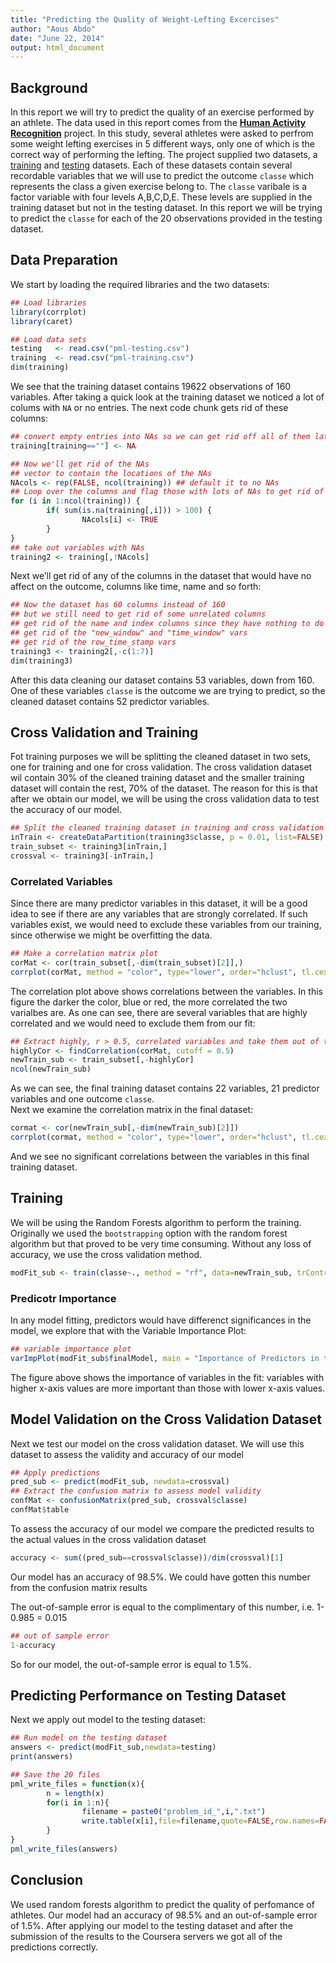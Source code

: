 ```yaml
---
title: "Predicting the Quality of Weight-Lefting Excercises"
author: "Aous Abdo"
date: "June 22, 2014"
output: html_document
---
```


## Background 
In this report we will try to predict the quality of an exercise performed by an athlete. The data used in this report comes from the [__Human Activity Recognition__](http://groupware.les.inf.puc-rio.br/har) project. In this study, several athletes were asked to perfrom some weight lefting exercises in 5 different ways, only one of which is the correct way of performing the lefting. The project supplied two datasets, a [training](https://d396qusza40orc.cloudfront.net/predmachlearn/pml-training.csv) and [testing](https://d396qusza40orc.cloudfront.net/predmachlearn/pml-testing.csv) datasets. Each of these datasets contain several recordable variables that we will use to predict the outcome `classe` which represents the class a given exercise belong to. The `classe` varibale is a factor variable with four levels A,B,C,D,E. These levels are supplied in the training dataset but not in the testing dataset. In this report we will be trying to predict the `classe` for each of the 20 observations provided in the testing dataset. 

## Data Preparation
We start by loading the required libraries and the two datasets:

```r
## Load libraries
library(corrplot)
library(caret)
```

```r
## Load data sets
testing   <- read.csv("pml-testing.csv")
training  <- read.csv("pml-training.csv")
dim(training)
```
We see that the training dataset contains 19622 observations of 160 variables. After taking a quick look at the training dataset we noticed a lot of colums with `NA` or no entries. The next code chunk gets rid of these columns:
```r
## convert empty entries into NAs so we can get rid off all of them later
training[training==""] <- NA

## Now we'll get rid of the NAs
## vector to contain the locations of the NAs
NAcols <- rep(FALSE, ncol(training)) ## default it to no NAs
## Loop over the columns and flag those with lots of NAs to get rid of them in the next step
for (i in 1:ncol(training)) {
        if( sum(is.na(training[,i])) > 100) {
                NAcols[i] <- TRUE
        }
}
## take out variables with NAs
training2 <- training[,!NAcols]
```

Next we'll get rid of any of the columns in the dataset that would have no affect on the outcome, columns like time, name and so forth:

```r
## Now the dataset has 60 columns instead of 160
## but we still need to get rid of some unrelated columns
## get rid of the name and index columns since they have nothing to do with the predictions
## get rid of the "new_window" and "time_window" vars
## get rid of the row_time_stamp vars 
training3 <- training2[,-c(1:7)]
dim(training3)
```

After this data cleaning our dataset contains 53 variables, down from 160. One of these variables `classe` is the outcome we are trying to predict, so the cleaned dataset contains 52 predictor variables.

## Cross Validation and Training
Fot training purposes we will be splitting the cleaned dataset in two sets, one for training and one for cross validation. 
The cross validation dataset wil contain 30% of the cleaned training dataset and the smaller training dataset will contain the rest, 70% of the dataset. The reason for this is that after we obtain our model, we will be using the cross validation data to test the accuracy of our model. 

```r
## Split the cleaned training dataset in training and cross validation datasets
inTrain <- createDataPartition(training3$classe, p = 0.01, list=FALSE)
train_subset <- training3[inTrain,]
crossval <- training3[-inTrain,]
```

### Correlated Variables 
Since there are many predictor variables in this dataset, it will be a good idea to see if there are any variables that are strongly correlated. If such variables exist, we would need to exclude these variables from our training, since otherwise we might be overfitting the data. 

```r
## Make a correlation matrix plot
corMat <- cor(train_subset[,-dim(train_subset)[2]],)
corrplot(corMat, method = "color", type="lower", order="hclust", tl.cex = 0.75, tl.col="black", tl.srt = 45)
```
The correlation plot above shows correlations between the variables. In this figure the darker the color, blue or red, the more correlated the two varialbes are. As one can see, there are several variables that are highly correlated and we would need to exclude them from our fit:

```r
## Extract highly, r > 0.5, correlated variables and take them out of the training dataset
highlyCor <- findCorrelation(corMat, cutoff = 0.5)
newTrain_sub <- train_subset[,-highlyCor]
ncol(newTrain_sub)
```

As we can see, the final training dataset contains 22 variables, 21 predictor variables and one outcome `classe`.  
Next we examine the correlation matrix in the final dataset:

```r
cormat <- cor(newTrain_sub[,-dim(newTrain_sub)[2]])
corrplot(cormat, method = "color", type="lower", order="hclust", tl.cex = 0.75, tl.col="black", tl.srt = 45)
```

And we see no significant correlations between the variables in this final training dataset.

## Training 
We will be using the Random Forests algorithm to perform the training. Originally we used the `bootstrapping` option with the random forest algorithm but that proved to be very time consuming. Without any loss of accuracy, we use the cross validation method.

```r
modFit_sub <- train(classe~., method = "rf", data=newTrain_sub, trControl = trainControl(method = "cv"), importance=TRUE)
```

### Predicotr Importance
In any model fitting, predictors would have differenct significances in the model, we explore that with the Variable Importance Plot:

```r
## variable importance plot
varImpPlot(modFit_sub$finalModel, main = "Importance of Predictors in the Fit", pch=19, col="blue",cex=0.75, sort=TRUE, type=1)
```

The figure above shows the importance of variables in the fit: variables with higher x-axis values are more important than those with lower x-axis values. 

## Model Validation on the Cross Validation Dataset
Next we test our model on the cross validation dataset. We will use this dataset to assess the validity and accuracy of our model

```r
## Apply predictions
pred_sub <- predict(modFit_sub, newdata=crossval)
## Extract the confusion matrix to assess model validity
confMat <- confusionMatrix(pred_sub, crossval$classe)
confMat$table
```

To assess the accuracy of our model we compare the predicted results to the actual values in the cross validation dataset
```r
accuracy <- sum((pred_sub==crossval$classe))/dim(crossval)[1]
```
Our model has an accuracy of 98.5%. We could have gotten this number from the confusion matrix results

The out-of-sample error is equal to the complimentary of this number, i.e. 1-0.985 = 0.015

```r
## out of sample error
1-accuracy
```

So for our model, the out-of-sample error is equal to 1.5%. 

## Predicting Performance on Testing Dataset
Next we apply out model to the testing dataset:

```r
## Run model on the testing dataset
answers <- predict(modFit_sub,newdata=testing)
print(answers)
```

```r
## Save the 20 files 
pml_write_files = function(x){
        n = length(x)
        for(i in 1:n){
                filename = paste0("problem_id_",i,".txt")
                write.table(x[i],file=filename,quote=FALSE,row.names=FALSE,col.names=FALSE)
        }
}
pml_write_files(answers)
```

## Conclusion
We used random forests algorithm to predict the quality of perfomance of athletes. Our model had an accuracy of 98.5% and an out-of-sample error of 1.5%. After applying our model to the testing dataset and after the submission of the results to the Coursera servers we got all of the predictions correctly.